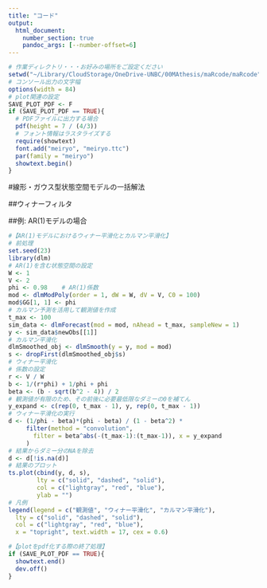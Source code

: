```yaml
---
title: "コード"
output:
  html_document:
    number_section: true
    pandoc_args: [--number-offset=6]
---
```



```r
# 作業ディレクトリ・・・お好みの場所をご設定ください
setwd("~/Library/CloudStorage/OneDrive-UNBC/00MAthesis/maRcode/maRcode")
# コンソール出力の文字幅
options(width = 84)
# plot関連の設定
SAVE_PLOT_PDF <- F
if (SAVE_PLOT_PDF == TRUE){
  # PDFファイルに出力する場合
  pdf(height = 7 / (4/3))
  # フォント情報はラスタライズする
  require(showtext)
  font.add("meiryo", "meiryo.ttc")
  par(family = "meiryo")
  showtext.begin()
}
```



#線形・ガウス型状態空間モデルの一括解法

##ウィナーフィルタ



##例: AR(1)モデルの場合

```r
#【AR(1)モデルにおけるウィナー平滑化とカルマン平滑化】
# 前処理
set.seed(23)
library(dlm)
# AR(1)を含む状態空間の設定
W <- 1
V <- 2
phi <- 0.98    # AR(1)係数
mod <- dlmModPoly(order = 1, dW = W, dV = V, C0 = 100)
mod$GG[1, 1] <- phi
# カルマン予測を活用して観測値を作成
t_max <- 100
sim_data <- dlmForecast(mod = mod, nAhead = t_max, sampleNew = 1)
y <- sim_data$newObs[[1]]
# カルマン平滑化
dlmSmoothed_obj <- dlmSmooth(y = y, mod = mod)
s <- dropFirst(dlmSmoothed_obj$s)
# ウィナー平滑化
# 係数の設定
r <- V / W
b <- 1/(r*phi) + 1/phi + phi
beta <- (b - sqrt(b^2 - 4)) / 2
# 観測値が有限のため、その前後に必要最低限なダミーの0を補てん
y_expand <- c(rep(0, t_max - 1), y, rep(0, t_max - 1))
# ウィナー平滑化の実行
d <- (1/phi - beta)*(phi - beta) / (1 - beta^2) *
     filter(method = "convolution",
       filter = beta^abs(-(t_max-1):(t_max-1)), x = y_expand
     )
# 結果からダミー分のNAを除去
d <- d[!is.na(d)]
# 結果のプロット
ts.plot(cbind(y, d, s),
        lty = c("solid", "dashed", "solid"),
        col = c("lightgray", "red", "blue"),
        ylab = "")
# 凡例
legend(legend = c("観測値", "ウィナー平滑化", "カルマン平滑化"),
  lty = c("solid", "dashed", "solid"),
  col = c("lightgray", "red", "blue"),
  x = "topright", text.width = 17, cex = 0.6)
```



```r
#【plotをpdf化する際の終了処理】
if (SAVE_PLOT_PDF == TRUE){
  showtext.end()
  dev.off()
}
```
